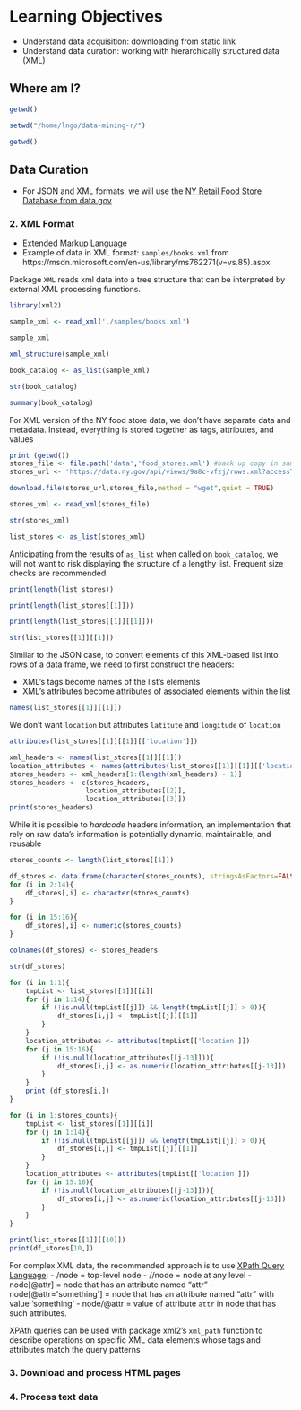 
# Learning Objectives

- Understand data acquisition: downloading from static link
- Understand data curation: working with hierarchically structured data (XML)

## Where am I?


```R
getwd()
```


```R
setwd("/home/lngo/data-mining-r/")
```


```R
getwd()
```

## Data Curation

- For JSON and XML formats, we will use the [NY Retail Food Store Database from data.gov](https://catalog.data.gov/dataset/retail-food-stores/resource/498a7e81-ea0e-425c-bb8d-a4e36d619f81)


### 2. XML Format

- Extended Markup Language
- Example of data in XML format: `samples/books.xml` from https://msdn.microsoft.com/en-us/library/ms762271(v=vs.85).aspx

Package `XML` reads xml data into a tree structure that can be interpreted by external XML processing functions. 


```R
library(xml2)
```


```R
sample_xml <- read_xml('./samples/books.xml')
```


```R
sample_xml
```


```R
xml_structure(sample_xml)
```


```R
book_catalog <- as_list(sample_xml)
```


```R
str(book_catalog)
```


```R
summary(book_catalog)
```

For XML version of the NY food store data, we don't have separate data and metadata. Instead, everything is stored together as tags, attributes, and values


```R
print (getwd())
stores_file <- file.path('data','food_stores.xml') #back up copy in samples/food_stores.xml
stores_url <- 'https://data.ny.gov/api/views/9a8c-vfzj/rows.xml?accessType=DOWNLOAD'
```


```R
download.file(stores_url,stores_file,method = "wget",quiet = TRUE)
```


```R
stores_xml <- read_xml(stores_file)
```


```R
str(stores_xml)
```


```R
list_stores <- as_list(stores_xml)
```

Anticipating from the results of `as_list` when called on `book_catalog`, we will not want to risk displaying the structure of a lengthy list. Frequent size checks are recommended


```R
print(length(list_stores))
```


```R
print(length(list_stores[[1]]))
```


```R
print(length(list_stores[[1]][[1]]))
```


```R
str(list_stores[[1]][[1]])
```

Similar to the JSON case, to convert elements of this XML-based list into rows of a data frame, we need to first construct the headers:

- XML's tags become names of the list's elements
- XML's attributes become attributes of associated elements within the list


```R
names(list_stores[[1]][[1]])
```

We don't want `location` but attributes `latitute` and `longitude` of `location`


```R
attributes(list_stores[[1]][[1]][['location']])
```


```R
xml_headers <- names(list_stores[[1]][[1]])
location_attributes <- names(attributes(list_stores[[1]][[1]][['location']]))
stores_headers <- xml_headers[1:(length(xml_headers) - 1)]
stores_headers <- c(stores_headers,
                   location_attributes[[2]],
                   location_attributes[[3]])
print(stores_headers)
```

While it is possible to *hardcode* headers information, an implementation that rely on raw data's information is potentially dynamic, maintainable, and reusable


```R
stores_counts <- length(list_stores[[1]])

df_stores <- data.frame(character(stores_counts), stringsAsFactors=FALSE)
for (i in 2:14){
    df_stores[,i] <- character(stores_counts)
}

for (i in 15:16){
    df_stores[,i] <- numeric(stores_counts)
}

colnames(df_stores) <- stores_headers
```


```R
str(df_stores)
```


```R
for (i in 1:1){
    tmpList <- list_stores[[1]][[i]]
    for (j in 1:14){
        if (!is.null(tmpList[[j]]) && length(tmpList[[j]] > 0)){
            df_stores[i,j] <- tmpList[[j]][[1]]
        }
    }
    location_attributes <- attributes(tmpList[['location']])
    for (j in 15:16){
        if (!is.null(location_attributes[[j-13]])){
            df_stores[i,j] <- as.numeric(location_attributes[[j-13]])
        }
    }
    print (df_stores[i,])
}
```


```R
for (i in 1:stores_counts){
    tmpList <- list_stores[[1]][[i]]
    for (j in 1:14){
        if (!is.null(tmpList[[j]]) && length(tmpList[[j]] > 0)){
            df_stores[i,j] <- tmpList[[j]][[1]]
        }
    }
    location_attributes <- attributes(tmpList[['location']])
    for (j in 15:16){
        if (!is.null(location_attributes[[j-13]])){
            df_stores[i,j] <- as.numeric(location_attributes[[j-13]])
        }
    }
}
```


```R
print(list_stores[[1]][[10]])
print(df_stores[10,])
```

For complex XML data, the recommended approach is to use [XPath Query Language](https://en.wikipedia.org/wiki/XPath):
- /node = top-level node
- //node = node at any level
- node[@attr] = node that has an attribute named "attr"
- node[@attr='something'] = node that has an attribute named "attr" with value 'something'
- node/@attr = value of attribute `attr` in node that has such attributes. 

XPAth queries can be used with package xml2's `xml_path` function to describe operations on specific XML data elements whose tags and attributes match the query patterns

### 3. Download and process HTML pages

### 4. Process text data
